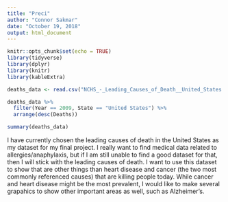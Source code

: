 ```yaml
---
title: "Preci"
author: "Connor Sakmar"
date: "October 19, 2018"
output: html_document
---
```


```r
knitr::opts_chunk$set(echo = TRUE)
library(tidyverse)
library(dplyr)
library(knitr)
library(kableExtra)
```



```r
deaths_data <- read.csv("NCHS_-_Leading_Causes_of_Death__United_States.csv")

deaths_data %>%
  filter(Year == 2009, State == "United States") %>%
  arrange(desc(Deaths))
```

```r
summary(deaths_data)
```

I have currently chosen the leading causes of death in the United States as my dataset for my final project. I really want to find medical data related to allergies/anaphylaxis, but if I am still unable to find a good dataset for that, then I will stick with the leading causes of death. I want to use this dataset to show that are other things than heart disease and cancer (the two most commonly referenced causes) that are killing people today. While cancer and heart disease might be the most prevalent, I would like to make several grapahics to show other important areas as well, such as Alzheimer's.






